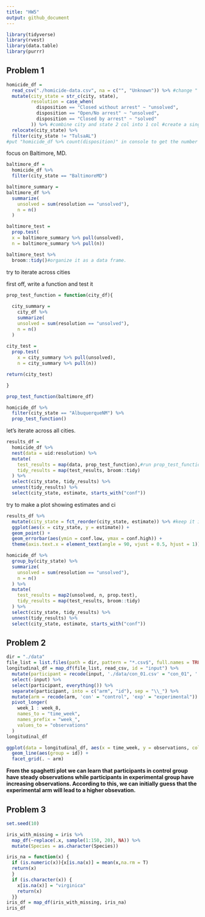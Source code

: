 ```yaml
---
title: "HW5"
output: github_document
---
```


```r
library(tidyverse)
library(rvest)
library(data.table)
library(purrr)
```

## Problem 1

```r
homicide_df = 
  read_csv("./homicide-data.csv", na = c("", "Unknown")) %>% #change " " and "unknown" to N/A
  mutate(city_state = str_c(city, state),
         resolution = case_when(
           disposition == "Closed without arrest" ~ "unsolved",
           disposition == "Open/No arrest" ~ "unsolved",
           disposition == "Closed by arrest" ~ "solved"
         )) %>% #combine city and state 2 col into 1 col #create a single outcome
  relocate(city_state) %>% 
  filter(city_state != "TulsaAL")
#put "homicide_df %>% count(disposition)" in console to get the number of different disposition
```

focus on Baltimore, MD.

```r
baltimore_df = 
  homicide_df %>% 
  filter(city_state == "BaltimoreMD")

baltimore_summary = 
baltimore_df %>% 
  summarize(
    unsolved = sum(resolution == "unsolved"),
    n = n()
  )

baltimore_test = 
  prop.test(
  x = baltimore_summary %>% pull(unsolved),
  n = baltimore_summary %>% pull(n))

baltimore_test %>% 
  broom::tidy()#organize it as a data frame.
```

try to iterate across cities

first off, write a function and test it

```r
prop_test_function = function(city_df){
  
  city_summary = 
    city_df %>% 
    summarize(
    unsolved = sum(resolution == "unsolved"),
    n = n()
  )
  
city_test = 
  prop.test(
    x = city_summary %>% pull(unsolved),
    n = city_summary %>% pull(n))

return(city_test)

}

prop_test_function(baltimore_df)

homicide_df %>% 
  filter(city_state == "AlbuquerqueNM") %>%
  prop_test_function()
```

let's iterate across all cities.

```r
results_df = 
  homicide_df %>% 
  nest(data = uid:resolution) %>% 
  mutate(
    test_results = map(data, prop_test_function),#run prop_test_function in each data list
    tidy_results = map(test_results, broom::tidy)
  ) %>% 
  select(city_state, tidy_results) %>% 
  unnest(tidy_results) %>% 
  select(city_state, estimate, starts_with("conf"))

```

try to make a plot showing estimates and ci

```r
results_df %>% 
  mutate(city_state = fct_reorder(city_state, estimate)) %>% #keep it in a right order
  ggplot(aes(x = city_state, y = estimate)) +
  geom_point() +
  geom_errorbar(aes(ymin = conf.low, ymax = conf.high)) +
  theme(axis.text.x = element_text(angle = 90, vjust = 0.5, hjust = 1))
```

```r
homicide_df %>% 
  group_by(city_state) %>% 
  summarize(
    unsolved = sum(resolution == "unsolved"),
    n = n()
  ) %>% 
  mutate(
    test_results = map2(unsolved, n, prop.test),
    tidy_results = map(test_results, broom::tidy)
  ) %>% 
  select(city_state, tidy_results) %>% 
  unnest(tidy_results) %>% 
  select(city_state, estimate, starts_with("conf"))
```

## Problem 2

```r
dir = "./data"
file_list = list.files(path = dir, pattern = "*.csv$", full.names = TRUE, recursive = TRUE)
longitudinal_df = map_df(file_list, read_csv, id = "input") %>% 
  mutate(participant = recode(input, './data/con_01.csv' = "con_01", './data/con_02.csv' = "con_02", './data/con_03.csv' = "con_03", './data/con_04.csv' = "con_04", './data/con_05.csv' = "con_05", './data/con_06.csv' = "con_06", './data/con_07.csv' = "con_07", './data/con_08.csv' = "con_08", './data/con_09.csv' = "con_09", './data/con_10.csv' = "con_10", './data/exp_01.csv' = "exp_01", './data/exp_02.csv' = "exp_02", './data/exp_03.csv' = "exp_03", './data/exp_04.csv' = "exp_04", './data/exp_05.csv' = "exp_05", './data/exp_06.csv' = "exp_06", './data/exp_07.csv' = "exp_07", './data/exp_08.csv' = "exp_08", './data/exp_09.csv' = "exp_09", './data/exp_10.csv' = "exp_10")) %>% 
  select(-input) %>% 
  select(participant, everything()) %>%
  separate(participant, into = c("arm", "id"), sep = "\\_") %>% 
  mutate(arm = recode(arm, 'con' = "control", 'exp' = "experimental")) %>%
  pivot_longer(
    week_1 : week_8,
    names_to = "time_week",
    names_prefix = "week_",
    values_to = "observations"
  )
longitudinal_df
```

```r
ggplot(data = longitudinal_df, aes(x = time_week, y = observations, color = id)) +
  geom_line(aes(group = id)) +
  facet_grid(. ~ arm)
```

**From the spaghetti plot we can learn that participants in control group have steady observations while participants in experimental group have increasing observations. According to this, we can initially guess that the experimental arm will lead to a higher obsevation.**

## Problem 3

```r
set.seed(10)

iris_with_missing = iris %>% 
  map_df(~replace(.x, sample(1:150, 20), NA)) %>%
  mutate(Species = as.character(Species)) 
```


```r

iris_na = function(x) {
  if (is.numeric(x)){x[is.na(x)] = mean(x,na.rm = T)
  return(x)
  }
  if (is.character(x)) {
    x[is.na(x)] = "virginica"
    return(x)
  }}
iris_df = map_df(iris_with_missing, iris_na)
iris_df
```

